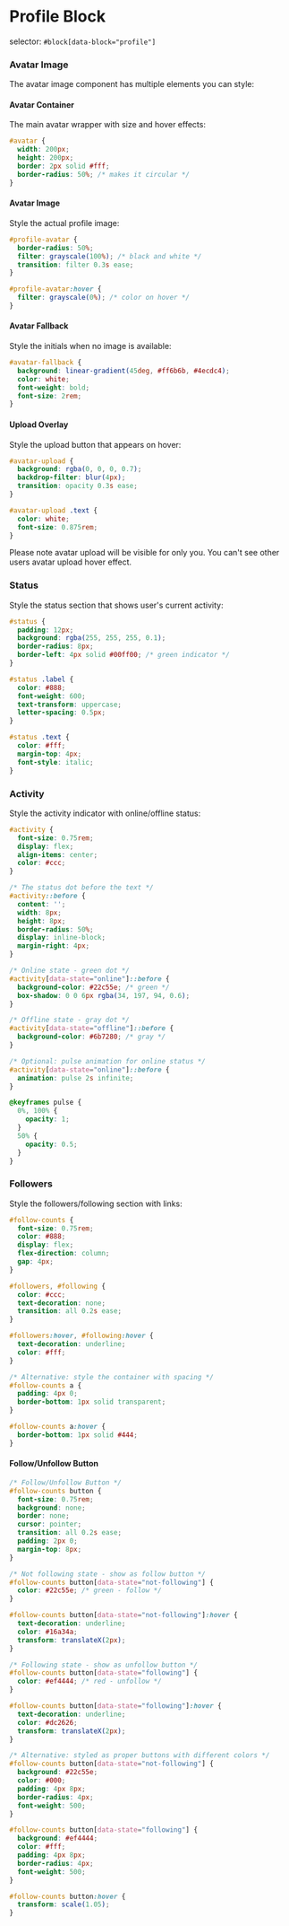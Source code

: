 
# Profile Block

selector: `#block[data-block="profile"]`

### Avatar Image

The avatar image component has multiple elements you can style:

#### Avatar Container
The main avatar wrapper with size and hover effects:

```css
#avatar {
  width: 200px;
  height: 200px;
  border: 2px solid #fff;
  border-radius: 50%; /* makes it circular */
}
```

#### Avatar Image
Style the actual profile image:

```css
#profile-avatar {
  border-radius: 50%;
  filter: grayscale(100%); /* black and white */
  transition: filter 0.3s ease;
}

#profile-avatar:hover {
  filter: grayscale(0%); /* color on hover */
}
```

#### Avatar Fallback
Style the initials when no image is available:

```css
#avatar-fallback {
  background: linear-gradient(45deg, #ff6b6b, #4ecdc4);
  color: white;
  font-weight: bold;
  font-size: 2rem;
}
```

#### Upload Overlay
Style the upload button that appears on hover:

```css
#avatar-upload {
  background: rgba(0, 0, 0, 0.7);
  backdrop-filter: blur(4px);
  transition: opacity 0.3s ease;
}

#avatar-upload .text {
  color: white;
  font-size: 0.875rem;
}
```

<Callout type="info">
Please note avatar upload will be visible for only you. You can't see other users avatar upload hover effect.
</Callout>


### Status

Style the status section that shows user's current activity:

```css
#status {
  padding: 12px;
  background: rgba(255, 255, 255, 0.1);
  border-radius: 8px;
  border-left: 4px solid #00ff00; /* green indicator */
}

#status .label {
  color: #888;
  font-weight: 600;
  text-transform: uppercase;
  letter-spacing: 0.5px;
}

#status .text {
  color: #fff;
  margin-top: 4px;
  font-style: italic;
}
```

### Activity

Style the activity indicator with online/offline status:

```css
#activity {
  font-size: 0.75rem;
  display: flex;
  align-items: center;
  color: #ccc;
}

/* The status dot before the text */
#activity::before {
  content: '';
  width: 8px;
  height: 8px;
  border-radius: 50%;
  display: inline-block;
  margin-right: 4px;
}

/* Online state - green dot */
#activity[data-state="online"]::before {
  background-color: #22c55e; /* green */
  box-shadow: 0 0 6px rgba(34, 197, 94, 0.6);
}

/* Offline state - gray dot */
#activity[data-state="offline"]::before {
  background-color: #6b7280; /* gray */
}

/* Optional: pulse animation for online status */
#activity[data-state="online"]::before {
  animation: pulse 2s infinite;
}

@keyframes pulse {
  0%, 100% {
    opacity: 1;
  }
  50% {
    opacity: 0.5;
  }
}
```

### Followers

Style the followers/following section with links:

```css
#follow-counts {
  font-size: 0.75rem;
  color: #888;
  display: flex;
  flex-direction: column;
  gap: 4px;
}

#followers, #following {
  color: #ccc;
  text-decoration: none;
  transition: all 0.2s ease;
}

#followers:hover, #following:hover {
  text-decoration: underline;
  color: #fff;
}

/* Alternative: style the container with spacing */
#follow-counts a {
  padding: 4px 0;
  border-bottom: 1px solid transparent;
}

#follow-counts a:hover {
  border-bottom: 1px solid #444;
}
```

#### Follow/Unfollow Button

```css
/* Follow/Unfollow Button */
#follow-counts button {
  font-size: 0.75rem;
  background: none;
  border: none;
  cursor: pointer;
  transition: all 0.2s ease;
  padding: 2px 0;
  margin-top: 8px;
}

/* Not following state - show as follow button */
#follow-counts button[data-state="not-following"] {
  color: #22c55e; /* green - follow */
}

#follow-counts button[data-state="not-following"]:hover {
  text-decoration: underline;
  color: #16a34a;
  transform: translateX(2px);
}

/* Following state - show as unfollow button */
#follow-counts button[data-state="following"] {
  color: #ef4444; /* red - unfollow */
}

#follow-counts button[data-state="following"]:hover {
  text-decoration: underline;
  color: #dc2626;
  transform: translateX(2px);
}

/* Alternative: styled as proper buttons with different colors */
#follow-counts button[data-state="not-following"] {
  background: #22c55e;
  color: #000;
  padding: 4px 8px;
  border-radius: 4px;
  font-weight: 500;
}

#follow-counts button[data-state="following"] {
  background: #ef4444;
  color: #fff;
  padding: 4px 8px;
  border-radius: 4px;
  font-weight: 500;
}

#follow-counts button:hover {
  transform: scale(1.05);
}
```